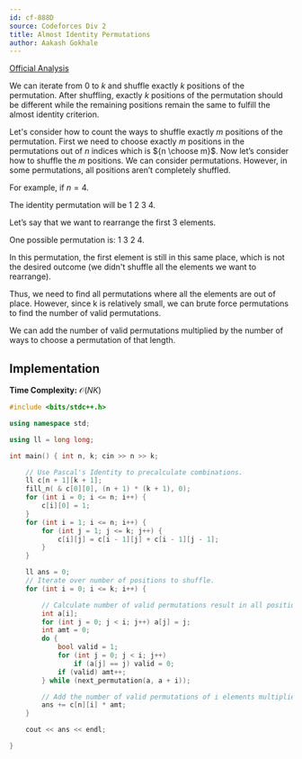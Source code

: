 ```yaml
---
id: cf-888D
source: Codeforces Div 2
title: Almost Identity Permutations
author: Aakash Gokhale
---
```


[Official Analysis](https://codeforces.com/blog/entry/55701)

We can iterate from $0$ to $k$ and shuffle exactly $k$ positions of the permutation. After shuffling, exactly $k$ positions of the permutation should be different while the remaining positions remain the same to fulfill the almost identity criterion.

Let's consider how to count the ways to shuffle exactly $m$ positions of the permutation. First we need to choose exactly $m$ positions in the permutations out of $n$ indices which is ${n \choose m}$. Now let’s consider how to shuffle the $m$ positions. We can consider permutations. However, in some permutations, all positions aren’t completely shuffled.

For example, if $n = 4$.

The identity permutation will be $1$ $2$ $3$ $4$.

Let’s say that we want to rearrange the first 3 elements.

One possible permutation is: $1$ $3$ $2$ $4$.

In this permutation, the first element is still in this same place, which is not the desired outcome (we didn't shuffle all the elements we want to rearrange).

Thus, we need to find all permutations where all the elements are out of place. However, since k is relatively small, we can brute force permutations to find the number of valid permutations.

We can add the number of valid permutations multiplied by the number of ways to choose a permutation of that length.

## Implementation

**Time Complexity:** $\mathcal{O}(NK)$

<LanguageSection>

<CPPSection>


```cpp
#include <bits/stdc++.h>

using namespace std;

using ll = long long;

int main() { int n, k; cin >> n >> k;

	// Use Pascal's Identity to precalculate combinations.
	ll c[n + 1][k + 1];
	fill_n( & c[0][0], (n + 1) * (k + 1), 0);
	for (int i = 0; i <= n; i++) {
		c[i][0] = 1;
	}
	for (int i = 1; i <= n; i++) {
		for (int j = 1; j <= k; j++) {
			c[i][j] = c[i - 1][j] + c[i - 1][j - 1];
		}
	}

	ll ans = 0;
	// Iterate over number of positions to shuffle.
	for (int i = 0; i <= k; i++) {

		// Calculate number of valid permutations result in all positions shuffled.
		int a[i];
		for (int j = 0; j < i; j++) a[j] = j;
		int amt = 0;
		do {
			bool valid = 1;
			for (int j = 0; j < i; j++)
				if (a[j] == j) valid = 0;
			if (valid) amt++;
		} while (next_permutation(a, a + i));

		// Add the number of valid permutations of i elements multiplied by the number of ways to choose i elements.
		ans += c[n][i] * amt;
	}

	cout << ans << endl;

}
```

</CPPSection>
</LanguageSection>
